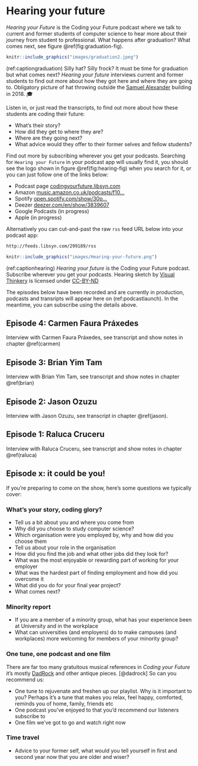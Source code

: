 # Hearing your future {#hearing}

*Hearing your Future* is the Coding your Future podcast where we talk to current and former students of computer science to hear more about their journey from student to professional. What happens after graduation? What comes next, see figure \@ref(fig:graduation-fig).

```r
knitr::include_graphics("images/graduation2.jpeg")
```

(ref:captiongraduation) Silly hat? Silly frock? It must be time for graduation but what comes next? *Hearing your future* interviews current and former students to find out more about how they got here and where they are going to. Obligatory picture of hat throwing outside the [Samuel Alexander](https://en.wikipedia.org/wiki/Samuel_Alexander) building in 2018. 🎓

Listen in, or just read the transcripts, to find out more about how these students are coding their future:

* What's their story?  
* How did they get to where they are?
* Where are they going next?
* What advice would they offer to their former selves and fellow students?

Find out more by subscribing wherever you get your podcasts. Searching for `Hearing your Future` in your podcast app will usually find it, you should see the logo shown in figure \@ref(fig:hearing-fig) when you search for it, or you can just follow one of the links below:

* Podcast page [codingyourfuture.libsyn.com](https://codingyourfuture.libsyn.com/)
* Amazon [music.amazon.co.uk/podcasts/f10...](https://music.amazon.co.uk/podcasts/f10b7081-a410-4461-b118-eff4a29c7f52/)
* Spotify [open.spotify.com/show/30p...](https://open.spotify.com/show/30p4f1iI8hICkJJmey1bS1)
* Deezer [deezer.com/en/show/3839607](https://www.deezer.com/en/show/3839607)
* Google Podcasts (in progress)
* Apple (in progress)

Alternatively you can cut-and-past the raw `rss` feed URL below into your podcast app:

```md
http://feeds.libsyn.com/299189/rss
```

```r
knitr::include_graphics("images/Hearing-your-future.png")
```

(ref:captionhearing) *Hearing your future* is the Coding your Future podcast. Subscribe wherever you get your podcasts. Hearing sketch by [Visual Thinkery](https://visualthinkery.com/) is licensed under [CC-BY-ND](https://creativecommons.org/licenses/by-nd/4.0/)

The episodes below have been recorded and are currently in production, podcasts and transripts will appear here on (ref:podcastlaunch). In the meantime, you can subscribe using the details above.

## Episode 4: Carmen Faura Práxedes {#ep4}

Interview with Carmen Faura Práxedes, see transcript and show notes in chapter \@ref(carmen)

## Episode 3: Brian Yim Tam {#ep3}

Interview with Brian Yim Tam, see transcript and show notes in chapter \@ref(brian)


## Episode 2: Jason Ozuzu {#ep2}

Interview with Jason Ozuzu, see transcript in chapter \@ref(jason).

## Episode 1: Raluca Cruceru {#ep1}

Interview with Raluca Cruceru, see transcript and show notes in chapter \@ref(raluca)

## Episode x: it could be you! {#you}
If you're preparing to come on the show, here's some questions we typically cover:

### What's your story, coding glory? {#wyscg}
* Tell us a bit about you and where you come from
* Why did you choose to study computer science?
* Which organisation were you employed by, why and how did you choose them
* Tell us about your role in the organisation
* How did you find the job and what other jobs did they look for?
* What was the most enjoyable or rewarding part of working for your employer
* What was the hardest part of finding employment and how did you overcome it
* What did you do for your final year project?
* What comes next?

### Minority report {#minority}
* If you are a member of a minority group, what has your experience been at University and in the workplace
* What can universities (and employers) do to make campuses (and workplaces) more welcoming for members of your minority group?

### One tune, one podcast and one film {#otopof}

There are far too many gratuitous musical references in *Coding your Future* it’s mostly [DadRock](https://www.esquire.com/entertainment/music/a29419783/what-is-dad-rock/) and other antique pieces. [@dadrock] So can you recommend us:

* One tune to rejuvenate and freshen up our playlist. Why is it important to you? Perhaps it’s a tune that makes you relax, feel happy, comforted, reminds you of home, family, friends etc
* One podcast you’ve enjoyed to that you’d recommend our listeners subscribe to
* One film we’ve got to go and watch right now

### Time travel
* Advice to your former self, what would you tell yourself in first and second year now that you are older and wiser?
